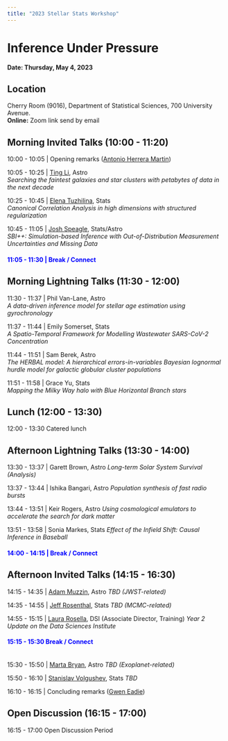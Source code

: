 ```yaml
---
title: "2023 Stellar Stats Workshop"
---
```

# Inference Under Pressure
**Date: Thursday, May 4, 2023** 

## Location
Cherry Room (9016), Department of Statistical Sciences, 700 University Avenue. <br>
**Online:** Zoom link send by email
 <!-- [https://utoronto.zoom.us/j/89641379420](https://utoronto.zoom.us/j/89641379420) (Passcode: 226381) -->

## Morning Invited Talks (10:00 - 11:20)

10:00 - 10:05		| Opening remarks ([Antonio Herrera Martin](https://alfa33333.github.io/))

10:05 - 10:25 		| [Ting Li](https://sazabi4.github.io/), Astro <br>
*Searching the faintest galaxies and star clusters with petabytes of data in the next decade*

10:25 - 10:45		| [Elena Tuzhilina](https://elenatuzhilina.github.io/), Stats<br>
 _Canonical Correlation Analysis in high dimensions with structured regularization_

10:45 - 11:05	|	[Josh Speagle](https://joshspeagle.com/), Stats/Astro<br>
_SBI++: Simulation-based Inference with Out-of-Distribution Measurement Uncertainties and Missing Data_

#### <span style="color:blue"> 11:05 - 11:30	|	Break / Connect </span> 


## Morning Lightning Talks (11:30 - 12:00)

11:30 - 11:37		| Phil Van-Lane, Astro<br>
                _A data-driven inference model for stellar age estimation using gyrochronology_

11:37 - 11:44	|	Emily Somerset, Stats<br>
                _A Spatio-Temporal Framework for Modelling Wastewater SARS-CoV-2 Concentration_

11:44 - 11:51	|	Sam Berek, Astro<br>
                _The HERBAL model: A hierarchical errors-in-variables Bayesian lognormal hurdle model for galactic globular cluster populations_

11:51 - 11:58	|	Grace Yu, Stats<br>
                _Mapping the Milky Way halo with Blue Horizontal Branch stars_

## Lunch (12:00 - 13:30)

12:00 - 13:30		Catered lunch

## Afternoon Lightning Talks (13:30 - 14:00) 

13:30 - 13:37	|	Garett Brown, Astro
_Long-term Solar System Survival (Analysis)_

13:37 - 13:44	|	Ishika Bangari, Astro
_Population synthesis of fast radio bursts_

13:44 - 13:51	|	Keir Rogers, Astro
_Using cosmological emulators to accelerate the search for dark matter_

13:51 - 13:58	|	Sonia Markes, Stats
_Effect of the Infield Shift: Causal Inference in Baseball_

#### <span style="color:blue"> 14:00 - 14:15	|	Break / Connect </span>

## Afternoon Invited Talks (14:15 - 16:30)

14:15 - 14:35	|	[Adam Muzzin](https://www.yorku.ca/professor/muzzin/), Astro
_TBD (JWST-related)_

14:35 - 14:55	|	[Jeff Rosenthal](http://probability.ca/jeff/), Stats
_TBD (MCMC-related)_

14:55 - 15:15	|	[Laura Rosella](https://www.dlsph.utoronto.ca/faculty-profile/rosella-laura-c/), DSI (Associate Director, Training)
_Year 2 Update on the Data Sciences Institute_

#### <span style="color:blue"> 15:15 - 15:30		Break / Connect </span>
<br>
15:30 - 15:50	|	[Marta Bryan](https://w.astro.berkeley.edu/~martalbryan/), Astro
_TBD (Exoplanet-related)_

15:50 - 16:10	|	[Stanislav Volgushev](https://utstat.toronto.edu/stanislav/), Stats
_TBD_

16:10 - 16:15	|	Concluding remarks ([Gwen Eadie](https://www.astro.utoronto.ca/~eadie/intro.html))

## Open Discussion (16:15 - 17:00)

16:15 - 17:00		Open Discussion Period

